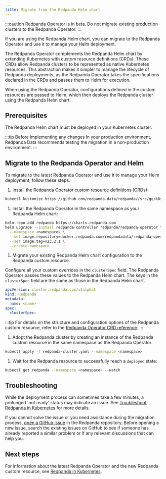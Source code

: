 ```yaml
---
title: Migrate from the Redpanda Helm chart
---
```


<head>
    <meta name="title" content="Migrate from the Redpanda Helm chart| Redpanda Docs"/>
    <meta name="description" content="If you are using the Redpanda Helm chart, you can migrate to the Redpanda Operator and use it to manage your deployment."/>
    <link rel="canonical" href="https://docs.redpanda.com/docs/migrate/kubernetes/helm-to-operator/" />
</head>

:::caution
Redpanda Operator is in beta. Do not migrate existing production clusters to the Redpanda Operator.
:::

If you are using the Redpanda Helm chart, you can migrate to the Redpanda Operator and use it to manage your Helm deployment.

The Redpanda Operator complements the Redpanda Helm chart by extending Kubernetes with custom resource definitions (CRDs). These CRDs allow Redpanda clusters to be represented as native Kubernetes resources. This abstraction makes it simpler to manage the lifecycle of Redpanda deployments, as the Redpanda Operator takes the specifications declared in the CRDs and passes them to Helm for execution.

When using the Redpanda Operator, configurations defined in the custom resources are passed to Helm, which then deploys the Redpanda cluster using the Redpanda Helm chart.

## Prerequisites

The Redpanda Helm chart must be deployed in your Kubernetes cluster.

:::tip
Before implementing any changes in your production environment, Redpanda Data recommends testing the migration in a non-production environment.
:::

## Migrate to the Redpanda Operator and Helm

To migrate to the latest Redpanda Operator and use it to manage your Helm deployment, follow these steps.

1. Install the Redpanda Operator custom resource definitions (CRDs):

  ```bash
  kubectl kustomize https://github.com/redpanda-data/redpanda//src/go/k8s/config/crd | kubectl apply -f -
  ```

1. Install the Redpanda Operator in the same namespace as your Redpanda Helm chart:

  ```bash
  helm repo add redpanda https://charts.redpanda.com
  helm upgrade --install redpanda-controller redpanda/redpanda-operator \
    --namespace <namespace> \
    --set image.repository=docker.redpanda.com/redpandadata/redpanda-operator \
    --set image.tag=v23.2.1 \
    --create-namespace
  ```

1. Migrate your existing Redpanda Helm chart configuration to the Redpanda custom resource.

  Configure all your custom overrides in the `clusterSpec` field. The Redpanda Operator passes these values to the Redpanda Helm chart. The keys in the `clusterSpec` field are the same as those in the Redpanda Helm chart.

  ```yaml title="redpanda-cluster.yaml"
  apiVersion: cluster.redpanda.com/v1alpha1
  kind: Redpanda
  metadata:
    name: <name>
  spec:
    clusterSpec:
  ```

  :::tip
  For details on the structure and configuration options of the Redpanda custom resource, refer to the [Redpanda Operator CRD reference](../../../../reference/crd#redpandaclusterspec).
  :::

1. Adopt the Redpanda cluster by creating an instance of the Redpanda custom resource in the same namespace as the Redpanda Operator:

  ```bash
  kubectl apply -f redpanda-cluster.yaml --namespace <namespace>
  ```

1. Wait for the Redpanda resource to successfully reach a `deployed` state:

  ```bash
  kubectl get redpanda --namespace <namespace> --watch
  ```

## Troubleshooting

While the deployment process can sometimes take a few minutes, a prolonged 'not ready' status may indicate an issue. See [Troubleshoot Redpanda in Kubernetes](../../../../manage/kubernetes/troubleshooting/troubleshoot#helmrelease-is-not-ready) for more details.

If you cannot solve the issue or you need assistance during the migration process, [open a GitHub issue](https://github.com/redpanda-data/redpanda/issues/new/choose) in the Redpanda repository. Before opening a new issue, search the existing issues on GitHub to see if someone has already reported a similar problem or if any relevant discussions that can help you.

## Next steps

For information about the latest Redpanda Operator and the new Redpanda custom resource, see [Redpanda in Kubernetes](../../../../deploy/deployment-option/self-hosted/kubernetes/kubernetes-production-deployment).
